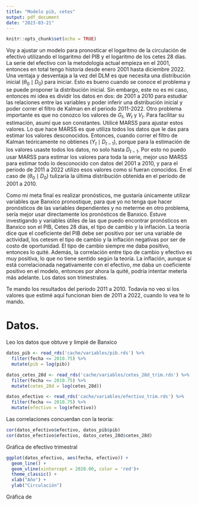 ```yaml
---
title: "Modelo pib, cetes"
output: pdf_document
date: "2023-03-21"
---
```


```r
knitr::opts_chunk$set(echo = TRUE)
```

Voy a ajustar un modelo para pronosticar el logaritmo de la circulación de efectivo utilizando el logaritmo del PIB y el logaritmo de los cetes 28 días. La serie del efectivo con la metodología actual empieza en el 2001, entonces en total tengo historia desde enero 2001 hasta diciembre 2022. Una ventaja y desventaja a la vez del DLM es que necesita una distribución inicial $(\theta_0 \mid D_0 )$ para iniciar. Esto es bueno cuando se conoce el problema y se puede proponer la distribución inicial. Sin embargo, este no es mi caso, entonces mi idea es dividir los datos en dos: de 2001 a 2010 para estudiar las relaciones entre las variables y poder inferir una distribución inicial y poder correr el filtro de Kalman en el periodo 2011-2022. Otro problema importante es que no conozco los valores de $G_t$, $W_t$ y $V_t$. Para facilitar su estimación, asumí que son constantes. Utilicé MARSS para ajustar estos valores. Lo que hace MARSS es que utiliza todos los datos que le das para estimar los valores desconocidos. Entonces, cuando correr el filtro de Kalman teóricamente no obtienes $(Y_t \mid D_{t-1})$, porque para la estimación de los valores usaste todos los datos, no solo hasta $D_{t-1}$. Por esto no puedo usar MARSS para estimar los valores para toda la serie, mejor uso MARSS para estimar todo lo desconocido con datos del 2001 a 2010, y para el periodo de 2011 a 2022 utilizo esos valores como si fueran conocidos. En el caso de $(\theta_0 \mid D_0 )$ tulizaría la última distribución obtenida en el periodo de 2001 a 2010.

Como mi meta final es realizar pronósticos, me gustaría únicamente utilizar variables que Banxico pronostique, para que yo no tenga que hacer pronósticos de las variables dependientes y no meterme en otro problema, sería mejor usar directamente los pronósticos de Banxico.
Estuve investigando y variables útiles de las que puedo encontrar pronósticos en Banxico son el PIB, Cetes 28 días, el tipo de cambio y la inflación. La teoría dice que el coeficiente del PIB debe ser positivo por ser una variable de actividad, los cetesm el tipo de cambio y la inflación negativas por ser de costo de oportunidad. El tipo de cambio siempre me daba positivo, entonces lo quité. Además, la correlación entre tipo de cambio y efectivo es muy positiva, lo que no tiene sentido según la teoría. La inflación, aunque sí está correlacionada negativamente con el efectivo, me daba un coeficiente positivo en el modelo, entonces por ahora la quité, podría intentar meterla más adelante. Los datos son trimestrales.

Te mando los resultados del periodo 2011 a 2010. Todavía no veo si los valores que estimé aquí funcionan bien de 2011 a 2022, cuando lo vea te lo mando.


# Datos.
Leo los datos que obtuve y limpié de Banxico
```r
datos_pib <- read_rds('cache/variables/pib.rds') %>% 
  filter(fecha <= 2010.75) %>% 
  mutate(pib = log(pib))

datos_cetes_28d <- read_rds('cache/variables/cetes_28d_trim.rds') %>% 
  filter(fecha <= 2010.75) %>% 
  mutate(cetes_28d = log(cetes_28d))

datos_efectivo <- read_rds('cache/variables/efectivo_trim.rds') %>% 
  filter(fecha <= 2010.75) %>% 
  mutate(efectivo = log(efectivo))
```

Las correlaciones concuerdan con la teoría:

```r
cor(datos_efectivo$efectivo, datos_pib$pib)
cor(datos_efectivo$efectivo, datos_cetes_28d$cetes_28d)
```

Gráfica de efectivo trimestral
```r
ggplot(datos_efectivo, aes(fecha, efectivo)) +
  geom_line() +
  geom_vline(xintercept = 2020.00, color = 'red')+
  theme_classic() +
  xlab("Año") +
  ylab("Circulación")
```

Gráfica de 

